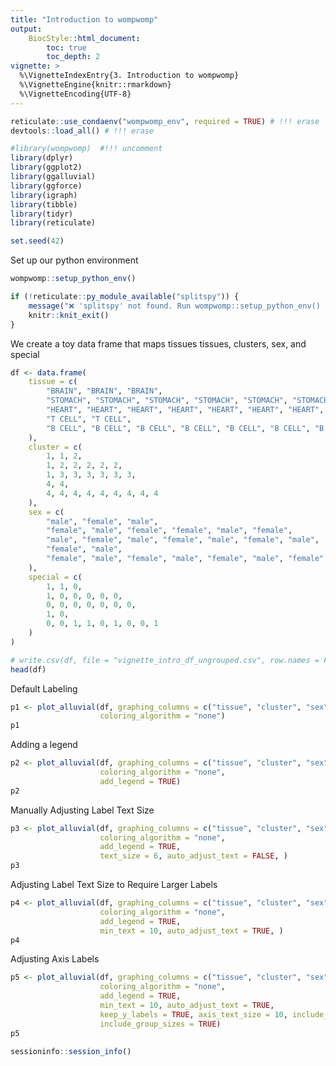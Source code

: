 ```yaml
---
title: "Introduction to wompwomp"
output:
    BiocStyle::html_document:
        toc: true
        toc_depth: 2
vignette: >
  %\VignetteIndexEntry{3. Introduction to wompwomp}
  %\VignetteEngine{knitr::rmarkdown}
  %\VignetteEncoding{UTF-8}
---
```


```r
reticulate::use_condaenv("wompwomp_env", required = TRUE) # !!! erase
devtools::load_all() # !!! erase

#library(wompwomp)  #!!! uncomment
library(dplyr)
library(ggplot2)
library(ggalluvial)
library(ggforce)
library(igraph)
library(tibble)
library(tidyr)
library(reticulate)

set.seed(42)
```

Set up our python environment
```r
wompwomp::setup_python_env()
```

```r
if (!reticulate::py_module_available("splitspy")) {
    message("❌ 'splitspy' not found. Run wompwomp::setup_python_env() and restart R.")
    knitr::knit_exit()
}
```

We create a toy data frame that maps tissues tissues, clusters, sex, and special
```r
df <- data.frame(
    tissue = c(
        "BRAIN", "BRAIN", "BRAIN",
        "STOMACH", "STOMACH", "STOMACH", "STOMACH", "STOMACH", "STOMACH",
        "HEART", "HEART", "HEART", "HEART", "HEART", "HEART", "HEART",
        "T CELL", "T CELL",
        "B CELL", "B CELL", "B CELL", "B CELL", "B CELL", "B CELL", "B CELL", "B CELL", "B CELL"
    ),
    cluster = c(
        1, 1, 2,
        1, 2, 2, 2, 2, 2,
        1, 3, 3, 3, 3, 3, 3,
        4, 4,
        4, 4, 4, 4, 4, 4, 4, 4, 4
    ),
    sex = c(
        "male", "female", "male",
        "female", "male", "female", "female", "male", "female",
        "male", "female", "male", "female", "male", "female", "male",
        "female", "male",
        "female", "male", "female", "male", "female", "male", "female", "female", "male"
    ),
    special = c(
        1, 1, 0,
        1, 0, 0, 0, 0, 0,
        0, 0, 0, 0, 0, 0, 0,
        1, 0,
        0, 0, 1, 1, 0, 1, 0, 0, 1
    )
)

# write.csv(df, file = "vignette_intro_df_ungrouped.csv", row.names = FALSE, quote = FALSE)
head(df)
```
Default Labeling
```r
p1 <- plot_alluvial(df, graphing_columns = c("tissue", "cluster", "sex"), sorting_algorithm = "none",
                    coloring_algorithm = "none")
p1
```

Adding a legend
```r
p2 <- plot_alluvial(df, graphing_columns = c("tissue", "cluster", "sex"), sorting_algorithm = "none",
                    coloring_algorithm = "none",
                    add_legend = TRUE)
p2
```

Manually Adjusting Label Text Size
```r
p3 <- plot_alluvial(df, graphing_columns = c("tissue", "cluster", "sex"), sorting_algorithm = "none",
                    coloring_algorithm = "none",
                    add_legend = TRUE,
                    text_size = 6, auto_adjust_text = FALSE, )
p3
```
Adjusting Label Text Size to Require Larger Labels
```r
p4 <- plot_alluvial(df, graphing_columns = c("tissue", "cluster", "sex"), sorting_algorithm = "none",
                    coloring_algorithm = "none",
                    add_legend = TRUE,
                    min_text = 10, auto_adjust_text = TRUE, )
p4
```
Adjusting Axis Labels
```r
p5 <- plot_alluvial(df, graphing_columns = c("tissue", "cluster", "sex"), sorting_algorithm = "none",
                    coloring_algorithm = "none",
                    add_legend = TRUE,
                    min_text = 10, auto_adjust_text = TRUE, 
                    keep_y_labels = TRUE, axis_text_size = 10, include_axis_titles = TRUE,
                    include_group_sizes = TRUE)
p5
```

```r
sessioninfo::session_info()
```


